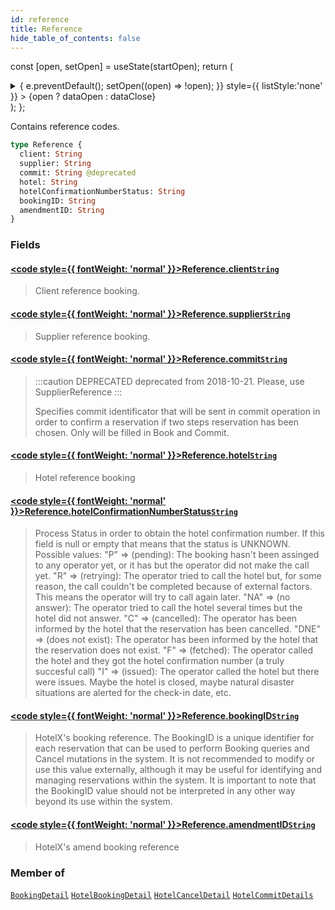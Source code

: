 ```yaml
---
id: reference
title: Reference
hide_table_of_contents: false
---
```






const [open, setOpen] = useState(startOpen);
return (
<details {...(open ? { open: true } : {})} className="details" style={{ border:'none', boxShadow:'none', background:'var(--ifm-background-color)' }}>
<summary
onClick={(e) => {
e.preventDefault();
setOpen((open) => !open);
}}
style={{ listStyle:'none' }} >
{open ? dataOpen : dataClose}
</summary>
{open && children}
</details>
);
};

Contains reference codes.

```graphql
type Reference {
  client: String
  supplier: String
  commit: String @deprecated
  hotel: String
  hotelConfirmationNumberStatus: String
  bookingID: String
  amendmentID: String
}
```

### Fields

#### [<code style={{ fontWeight: 'normal' }}>Reference.<b>client</b></code>](#)<Bullet />[`String`](/api/scalars/string) <Badge class="badge badge--secondary" text="scalar"/>

> Client reference booking.

#### [<code style={{ fontWeight: 'normal' }}>Reference.<b>supplier</b></code>](#)<Bullet />[`String`](/api/scalars/string) <Badge class="badge badge--secondary" text="scalar"/>

> Supplier reference booking.

#### [<code style={{ fontWeight: 'normal' }}>Reference.<b>commit</b></code>](#)<Bullet />[`String`](/api/scalars/string) <Badge class="badge badge--deprecated badge--secondary" text="deprecated"/> <Badge class="badge badge--secondary" text="scalar"/>

> :::caution DEPRECATED
> deprecated from 2018-10-21. Please, use SupplierReference
> :::
>
> Specifies commit identificator that will be sent in commit operation in order to confirm a reservation if two steps reservation has been chosen. Only will be filled in Book and Commit.

#### [<code style={{ fontWeight: 'normal' }}>Reference.<b>hotel</b></code>](#)<Bullet />[`String`](/api/scalars/string) <Badge class="badge badge--secondary" text="scalar"/>

> Hotel reference booking

#### [<code style={{ fontWeight: 'normal' }}>Reference.<b>hotelConfirmationNumberStatus</b></code>](#)<Bullet />[`String`](/api/scalars/string) <Badge class="badge badge--secondary" text="scalar"/>

> Process Status in order to obtain the hotel confirmation number. If this field is null or empty that means that the status is UNKNOWN. Possible values:
> "P" =&#x003E; (pending): The booking hasn't been assinged to any operator yet, or it has but the operator did not make the call yet.
> "R" =&#x003E; (retrying): The operator tried to call the hotel but, for some reason, the call couldn't be completed because of external factors. This means the operator will try to call again later.
> "NA" =&#x003E; (no answer): The operator tried to call the hotel several times but the hotel did not answer.
> "C" =&#x003E; (cancelled): The operator has been informed by the hotel that the reservation has been cancelled.
> "DNE" =&#x003E; (does not exist): The operator has been informed by the hotel that the reservation does not exist.
> "F" =&#x003E; (fetched): The operator called the hotel and they got the hotel confirmation number (a truly succesful call)
> "I" =&#x003E; (issued): The operator called the hotel but there were issues. Maybe the hotel is closed, maybe natural disaster situations are alerted for the check-in date, etc.

#### [<code style={{ fontWeight: 'normal' }}>Reference.<b>bookingID</b></code>](#)<Bullet />[`String`](/api/scalars/string) <Badge class="badge badge--secondary" text="scalar"/>

> HotelX's booking reference. The BookingID is a unique identifier for each reservation that can be used to perform Booking queries and Cancel mutations in the system.
> It is not recommended to modify or use this value externally, although it may be useful for identifying and managing reservations within the system.
> It is important to note that the BookingID value should not be interpreted in any other way beyond its use within the system.

#### [<code style={{ fontWeight: 'normal' }}>Reference.<b>amendmentID</b></code>](#)<Bullet />[`String`](/api/scalars/string) <Badge class="badge badge--secondary" text="scalar"/>

> HotelX's amend booking reference

### Member of

[`BookingDetail`](/api/objects/booking-detail) <Badge class="badge badge--secondary" text="object"/><Bullet />[`HotelBookingDetail`](/api/objects/hotel-booking-detail) <Badge class="badge badge--secondary" text="object"/><Bullet />[`HotelCancelDetail`](/api/objects/hotel-cancel-detail) <Badge class="badge badge--secondary" text="object"/><Bullet />[`HotelCommitDetails`](/api/objects/hotel-commit-details) <Badge class="badge badge--secondary" text="object"/>
